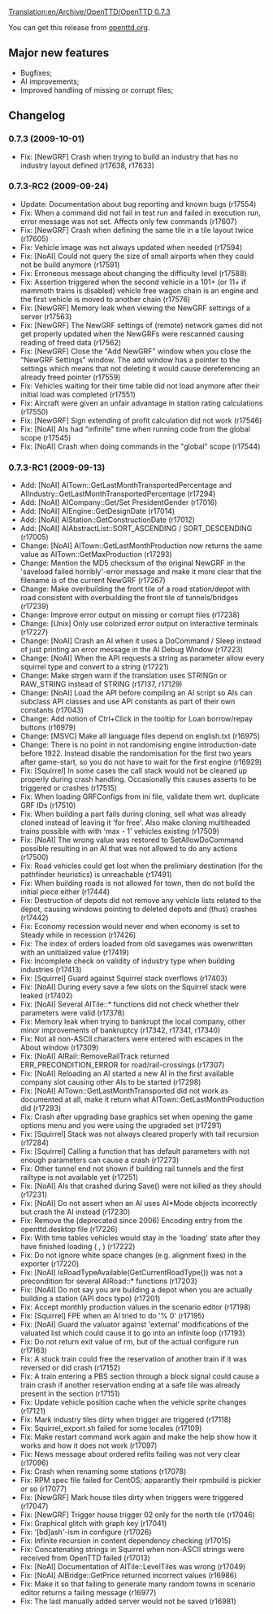 [[Translation:en/Archive/OpenTTD/OpenTTD 0.7.3]]
{{fr/Traduction|en/Archive/OpenTTD/OpenTTD 0.7.3|0}}


{{en/Archive/OpenTTD/NaviPrevNext|prev=en/Archive/OpenTTD/OpenTTD 0.7.2|next=en/Archive/OpenTTD/OpenTTD 0.7.4|date=2009-10-01}}

You can get this release from [http://www.openttd.org/download-stable/0.7.3 openttd.org].

==Major new features==

* Bugfixes;
* AI improvements;
* Improved handling of missing or corrupt files;

==Changelog==

===0.7.3 (2009-10-01)===

* Fix: [NewGRF] Crash when trying to build an industry that has no industry layout defined {{en/Flyspray|3233}} (r17638, r17633)

===0.7.3-RC2 (2009-09-24)===

* Update: Documentation about bug reporting and known bugs (r17554)
* Fix: When a command did not fail in test run and failed in execution run, error message was not set. Affects only few commands (r17607)
* Fix: [NewGRF] Crash when defining the same tile in a tile layout twice {{en/Flyspray|3218}} (r17605)
* Fix: Vehicle image was not always updated when needed (r17594)
* Fix: [NoAI] Could not query the size of small airports when they could not be build anymore {{en/Flyspray|3212}} (r17591)
* Fix: Erroneous message about changing the difficulty level {{en/Flyspray|3220}} (r17588)
* Fix: Assertion triggered when the second vehicle in a 101+ (or 11+ if mammoth trains is disabled) vehicle free wagon chain is an engine and the first vehicle is moved to another chain {{en/Flyspray|3208}} (r17576)
* Fix: [NewGRF] Memory leak when viewing the NewGRF settings of a server (r17563)
* Fix: [NewGRF] The NewGRF settings of (remote) network games did not get properly updated when the NewGRFs were rescanned causing reading of freed data {{en/Flyspray|2972}} (r17562)
* Fix: [NewGRF] Close the "Add NewGRF" window when you close the "NewGRF Settings" window. The add window has a pointer to the settings which means that not deleting it would cause dereferencing an already freed pointer {{en/Flyspray|3206}} (r17559)
* Fix: Vehicles waiting for their time table did not load anymore after their initial load was completed {{en/Flyspray|3201}} (r17551)
* Fix: Aircraft were given an unfair advantage in station rating calculations (r17550)
* Fix: [NewGRF] Sign extending of profit calculation did not work (r17546)
* Fix: [NoAI] AIs had "infinite" time when running code from the global scope {{en/Flyspray|3202}} (r17545)
* Fix: [NoAI] Crash when doing commands in the "global" scope {{en/Flyspray|3202}} (r17544)

===0.7.3-RC1 (2009-09-13)===

* Add: [NoAI] AITown::GetLastMonthTransportedPercentage and AIIndustry::GetLastMonthTransportedPercentage (r17294)
* Add: [NoAI] AICompany::Get/Set PresidentGender (r17016)
* Add: [NoAI] AIEngine::GetDesignDate (r17014)
* Add: [NoAI] AIStation::GetConstructionDate (r17012)
* Add: [NoAI] AIAbstractList::SORT_ASCENDING / SORT_DESCENDING (r17005)
* Change: [NoAI] AITown::GetLastMonthProduction now returns the same value as AITown::GetMaxProduction (r17293)
* Change: Mention the MD5 checksum of the original NewGRF in the 'saveload failed horribly'-error message and make it more clear that the filename is of the current NewGRF {{en/Flyspray|3139}} (r17267)
* Change: Make overbuilding the front tile of a road station/depot with road consistent with overbuilding the front tile of tunnels/bridges {{en/Flyspray|2802}} (r17239)
* Change: Improve error output on missing or corrupt files (r17238)
* Change: [Unix] Only use colorized error output on interactive terminals (r17227)
* Change: [NoAI] Crash an AI when it uses a DoCommand / Sleep instead of just printing an error message in the AI Debug Window {{en/Flyspray|2980}} (r17223)
* Change: [NoAI] When the API requests a string as parameter allow every squirrel type and convert to a string {{en/Flyspray|3101}} (r17221)
* Change: Make strgen warn if the translation uses STRINGn or RAW_STRING instead of STRING (r17137, r17129)
* Change: [NoAI] Load the API before compiling an AI script so AIs can subclass API classes and use API constants as part of their own constants (r17043)
* Change: Add notion of Ctrl+Click in the tooltip for Loan borrow/repay buttons {{en/Flyspray|3066}} (r16979)
* Change: [MSVC] Make all language files depend on english.txt (r16975)
* Change: There is no point in not randomising engine introduction-date before 1922. Instead disable the randomisation for the first two years after game-start, so you do not have to wait for the first engine (r16929)
* Fix: [Squirrel] In some cases the call stack would not be cleaned up properly during crash handling. Occasionally this causes asserts to be triggered or crashes {{en/Flyspray|3189}} (r17515)
* Fix: When loading GRFConfigs from ini file, validate them wrt. duplicate GRF IDs {{en/Flyspray|3197}} (r17510)
* Fix: When building a part fails during cloning, sell what was already cloned instead of leaving it 'for free'. Also make cloning multiheaded trains possible with with 'max - 1' vehicles existing {{en/Flyspray|3196}} (r17509)
* Fix: [NoAI] The wrong value was restored to SetAllowDoCommand possible resulting in an AI that was not allowed to do any actions (r17500)
* Fix: Road vehicles could get lost when the prelimiary destination (for the pathfinder heuristics) is unreachable {{en/Flyspray|3188}} (r17491)
* Fix: When building roads is not allowed for town, then do not build the initial piece either {{en/Flyspray|3173}} (r17444)
* Fix: Destruction of depots did not remove any vehicle lists related to the depot, causing windows pointing to deleted depots and (thus) crashes {{en/Flyspray|3180}} (r17442)
* Fix: Economy recession would never end when economy is set to Steady while in recession (r17426)
* Fix: The index of orders loaded from old savegames was owerwritten with an unitialized value (r17419)
* Fix: Incomplete check on validity of industry type when building industries (r17413)
* Fix: [Squirrel] Guard against Squirrel stack overflows (r17403)
* Fix: [NoAI] During every save a few slots on the Squirrel stack were leaked (r17402)
* Fix: [NoAI] Several AITile::* functions did not check whether their parameters were valid (r17378)
* Fix: Memory leak when trying to bankrupt the local company, other minor improvements of bankruptcy (r17342, r17341, r17340)
* Fix: Not all non-ASCII characters were entered with escapes in the About window (r17309)
* Fix: [NoAI] AIRail::RemoveRailTrack returned ERR_PRECONDITION_ERROR for road/rail-crossings (r17307)
* Fix: [NoAI] Reloading an AI started a new AI in the first available company slot causing other AIs to be started {{en/Flyspray|3153}} (r17298)
* Fix: [NoAI] AITown::GetLastMonthTransported did not work as documented at all, make it return what AITown::GetLastMonthProduction did (r17293)
* Fix: Crash after upgrading base graphics set when opening the game options menu and you were using the upgraded set {{en/Flyspray|3147}} (r17291)
* Fix: [Squirrel] Stack was not always cleared properly with tail recursion (r17284)
* Fix: [Squirrel] Calling a function that has default parameters with not enough parameters can cause a crash (r17273)
* Fix: Other tunnel end not shown if building rail tunnels and the first railtype is not available yet {{en/Flyspray|3141}} (r17251)
* Fix: [NoAI] AIs that crashed during Save() were not killed as they should {{en/Flyspray|3134}} (r17231)
* Fix: [NoAI] Do not assert when an AI uses AI*Mode objects incorrectly but crash the AI instead (r17230)
* Fix: Remove the (deprecated since 2006) Encoding entry from the openttd.desktop file (r17226)
* Fix: With time tables vehicles would stay in the 'loading' state after they have finished loading ( {{en/Flyspray|3129}}, {{en/Flyspray|3130}} ) (r17222)
* Fix: Do not ignore white space changes (e.g. alignment fixes) in the exporter (r17220)
* Fix: [NoAI] IsRoadTypeAvailable(GetCurrentRoadType()) was not a precondition for several AIRoad::* functions (r17203)
* Fix: [NoAI] Do not say you are building a depot when you are actually building a station (API docs typo) (r17201)
* Fix: Accept monthly production values in the scenario editor {{en/Flyspray|2406}} (r17198)
* Fix: [Squirrel] FPE when an AI tried to do '% 0' (r17195)
* Fix: [NoAI] Guard the valuator against 'external' modifications of the valuated list which could cause it to go into an infinite loop {{en/Flyspray|3124}} (r17193)
* Fix: Do not return exit value of rm, but of the actual configure run (r17163)
* Fix: A stuck train could free the reservation of another train if it was reversed or did crash (r17152)
* Fix: A train entering a PBS section through a block signal could cause a train crash if another reservation ending at a safe tile was already present in the section {{en/Flyspray|3104}} (r17151)
* Fix: Update vehicle position cache when the vehicle sprite changes {{en/Flyspray|3060}} (r17121)
* Fix: Mark industry tiles dirty when trigger are triggered (r17118)
* Fix: Squirrel_export.sh failed for some locales (r17109)
* Fix: Make restart command work again and make the help show how it works and how it does not work {{en/Flyspray|3092}} (r17097)
* Fix: News message about ordered refits failing was not very clear {{en/Flyspray|3091}} (r17096)
* Fix: Crash when renaming some stations {{en/Flyspray|3082}} (r17078)
* Fix: RPM spec file failed for CentOS; apparantly their rpmbuild is pickier or so {{en/Flyspray|3024}} (r17077)
* Fix: [NewGRF] Mark house tiles dirty when triggers were triggered (r17047)
* Fix: [NewGRF] Trigger house trigger 02 only for the north tile {{en/Flyspray|3085}} (r17046)
* Fix: Graphical glitch with graph key {{en/Flyspray|3083}} (r17041)
* Fix: '[bd]ash'-ism in configure {{en/Flyspray|3076}} (r17026)
* Fix: Infinite recursion in content dependency checking {{en/Flyspray|3075}} (r17015)
* Fix: Concatenating strings in Squirrel when non-ASCII strings were received from OpenTTD failed {{en/Flyspray|3074}} (r17013)
* Fix: [NoAI] Documentation of AITile::LevelTiles was wrong (r17049)
* Fix: [NoAI] AIBridge::GetPrice returned incorrect values (r16986)
* Fix: Make it so that failing to generate many random towns in scenario editor returns a failing message {{en/Flyspray|3059}} (r16977)
* Fix: The last manually added server would not be saved {{en/Flyspray|3062}} (r16981)